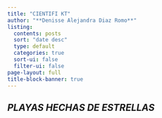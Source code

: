 ```yaml
---
title: "CIENTIFI KT"
author: "**Denisse Alejandra Diaz Romo**"
listing:
  contents: posts
  sort: "date desc"
  type: default
  categories: true
  sort-ui: false
  filter-ui: false
page-layout: full
title-block-banner: true
---
```

**_PLAYAS HECHAS DE ESTRELLAS_**
---
